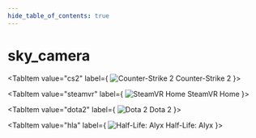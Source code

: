 ```yaml
---
hide_table_of_contents: true
---
```


<!---
!!!!!!
THIS PAGE IS AUTOGENERATED FROM GAME FGD DEFINITIONS!
DO NOT EDIT MANUALLY!
!!!!!!

In order to make edits, you can make an annotation file in /fgd_dump_overrides
-->


# sky_camera



<Tabs queryString="game">
    
<TabItem value="cs2" label={
    <span>
        <img src={cs2Icon} alt="Counter-Strike 2" className="tab-icon" />
        Counter-Strike 2
    </span>
    }>
    <CS2Page />
</TabItem>

<TabItem value="steamvr" label={
    <span>
        <img src={steamvrIcon} alt="SteamVR Home" className="tab-icon" />
        SteamVR Home
    </span>
    }>
    <STEAMVRPage />
</TabItem>

<TabItem value="dota2" label={
    <span>
        <img src={dota2Icon} alt="Dota 2" className="tab-icon" />
        Dota 2
    </span>
    }>
    <DOTA2Page />
</TabItem>

<TabItem value="hla" label={
    <span>
        <img src={hlaIcon} alt="Half-Life: Alyx" className="tab-icon" />
        Half-Life: Alyx
    </span>
    }>
    <HLAPage />
</TabItem>

</Tabs>

